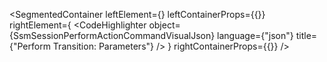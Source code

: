 
<SegmentedContainer
  leftElement={<SsmSessionPerformActionCommandDesc />}
  leftContainerProps={{}}
  rightElement={
    <CodeHighlighter
      object={SsmSessionPerformActionCommandVisualJson}
      language={"json"}
      title={"Perform Transition: Parameters"}
    />
  }
  rightContainerProps={{}}
/>
